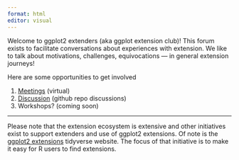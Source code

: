```yaml
---
format: html
editor: visual
---
```


Welcome to ggplot2 extenders (aka ggplot extension club)! This forum exists to facilitate conversations about experiences with extension. We like to talk about motivations, challenges, equivocations --- in general extension journeys!

Here are some opportunities to get involved

1.  [Meetings](/meetings.html) (virtual)
2.  [Discussion](/discussion.html) (github repo discussions)
3.  Workshops? (coming soon)

------------------------------------------------------------------------

Please note that the extension ecosystem is extensive and other initiatives exist to support extenders and use of ggplot2 extensions. Of note is the [ggplot2 extensions](https://exts.ggplot2.tidyverse.org/) tidyverse website. The focus of that initiative is to make it easy for R users to find extensions.
